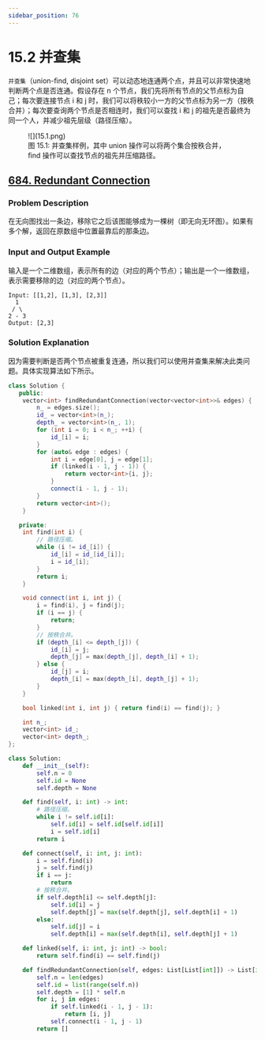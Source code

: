 ```yaml
---
sidebar_position: 76
---
```


# 15.2 并查集

`并查集`（union-ﬁnd, disjoint set）可以动态地连通两个点，并且可以非常快速地判断两个点是否连通。假设存在 n 个节点，我们先将所有节点的父节点标为自己；每次要连接节点 i 和 j 时，我们可以将秩较小一方的父节点标为另一方（按秩合并）；每次要查询两个节点是否相连时，我们可以查找 i 和 j 的祖先是否最终为同一个人，并减少祖先层级（路径压缩）。

<figure>
  <span style={{ display: 'block', width: '30%', margin: '0 auto' }}>
    ![](15.1.png)
  </span>
  <figcaption style={{ textAlign: 'center' }}>图 15.1: 并查集样例，其中 union 操作可以将两个集合按秩合并，ﬁnd 操作可以查找节点的祖先并压缩路径。</figcaption>
</figure>

## [684. Redundant Connection](https://leetcode.com/problems/redundant-connection/)

### Problem Description

在无向图找出一条边，移除它之后该图能够成为一棵树（即无向无环图）。如果有多个解，返回在原数组中位置最靠后的那条边。

### Input and Output Example

输入是一个二维数组，表示所有的边（对应的两个节点）；输出是一个一维数组，表示需要移除的边（对应的两个节点）。

```
Input: [[1,2], [1,3], [2,3]]
  1
 / \
2 - 3
Output: [2,3]
```

### Solution Explanation

因为需要判断是否两个节点被重复连通，所以我们可以使用并查集来解决此类问题。具体实现算法如下所示。

<Tabs>
<TabItem value="cpp" label="C++">

```cpp
class Solution {
   public:
    vector<int> findRedundantConnection(vector<vector<int>>& edges) {
        n_ = edges.size();
        id_ = vector<int>(n_);
        depth_ = vector<int>(n_, 1);
        for (int i = 0; i < n_; ++i) {
            id_[i] = i;
        }
        for (auto& edge : edges) {
            int i = edge[0], j = edge[1];
            if (linked(i - 1, j - 1)) {
                return vector<int>{i, j};
            }
            connect(i - 1, j - 1);
        }
        return vector<int>();
    }

   private:
    int find(int i) {
        // 路径压缩。
        while (i != id_[i]) {
            id_[i] = id_[id_[i]];
            i = id_[i];
        }
        return i;
    }

    void connect(int i, int j) {
        i = find(i), j = find(j);
        if (i == j) {
            return;
        }
        // 按秩合并。
        if (depth_[i] <= depth_[j]) {
            id_[i] = j;
            depth_[j] = max(depth_[j], depth_[i] + 1);
        } else {
            id_[j] = i;
            depth_[i] = max(depth_[i], depth_[j] + 1);
        }
    }

    bool linked(int i, int j) { return find(i) == find(j); }

    int n_;
    vector<int> id_;
    vector<int> depth_;
};
```

</TabItem>
<TabItem value="py" label="Python">

```py
class Solution:
    def __init__(self):
        self.n = 0
        self.id = None
        self.depth = None

    def find(self, i: int) -> int:
        # 路径压缩。
        while i != self.id[i]:
            self.id[i] = self.id[self.id[i]]
            i = self.id[i]
        return i

    def connect(self, i: int, j: int):
        i = self.find(i)
        j = self.find(j)
        if i == j:
            return
        # 按秩合并。
        if self.depth[i] <= self.depth[j]:
            self.id[i] = j
            self.depth[j] = max(self.depth[j], self.depth[i] + 1)
        else:
            self.id[j] = i
            self.depth[i] = max(self.depth[i], self.depth[j] + 1)

    def linked(self, i: int, j: int) -> bool:
        return self.find(i) == self.find(j)

    def findRedundantConnection(self, edges: List[List[int]]) -> List[int]:
        self.n = len(edges)
        self.id = list(range(self.n))
        self.depth = [1] * self.n
        for i, j in edges:
            if self.linked(i - 1, j - 1):
                return [i, j]
            self.connect(i - 1, j - 1)
        return []
```

</TabItem>

</Tabs>